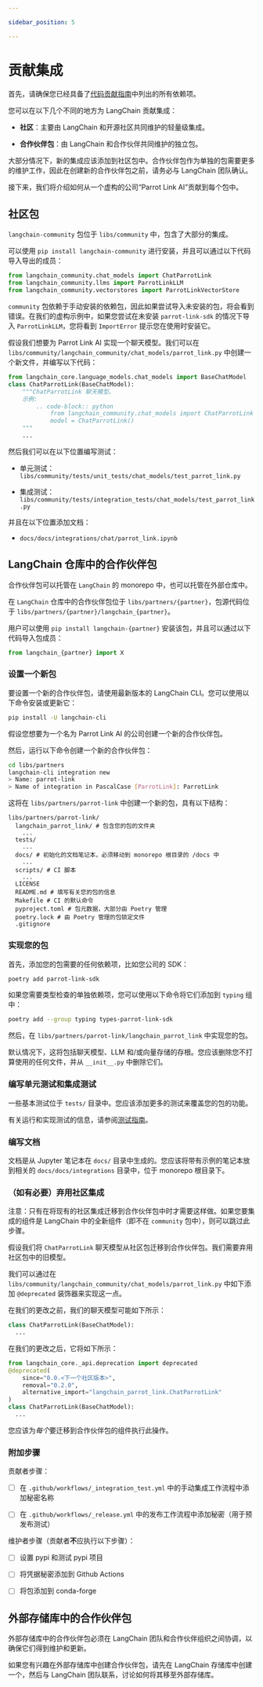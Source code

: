 ```yaml
---

sidebar_position: 5

---
```


# 贡献集成

首先，请确保您已经具备了[代码贡献指南](/docs/contributing/code/)中列出的所有依赖项。

您可以在以下几个不同的地方为 LangChain 贡献集成：

- **社区**：主要由 LangChain 和开源社区共同维护的轻量级集成。

- **合作伙伴包**：由 LangChain 和合作伙伴共同维护的独立包。

大部分情况下，新的集成应该添加到社区包中。合作伙伴包作为单独的包需要更多的维护工作，因此在创建新的合作伙伴包之前，请务必与 LangChain 团队确认。

接下来，我们将介绍如何从一个虚构的公司“Parrot Link AI”贡献到每个包中。

## 社区包

`langchain-community` 包位于 `libs/community` 中，包含了大部分的集成。

可以使用 `pip install langchain-community` 进行安装，并且可以通过以下代码导入导出的成员：

```python
from langchain_community.chat_models import ChatParrotLink
from langchain_community.llms import ParrotLinkLLM
from langchain_community.vectorstores import ParrotLinkVectorStore
```

`community` 包依赖于手动安装的依赖包，因此如果尝试导入未安装的包，将会看到错误。在我们的虚构示例中，如果您尝试在未安装 `parrot-link-sdk` 的情况下导入 `ParrotLinkLLM`，您将看到 `ImportError` 提示您在使用时安装它。

假设我们想要为 Parrot Link AI 实现一个聊天模型。我们可以在 `libs/community/langchain_community/chat_models/parrot_link.py` 中创建一个新文件，并编写以下代码：

```python
from langchain_core.language_models.chat_models import BaseChatModel
class ChatParrotLink(BaseChatModel):
    """ChatParrotLink 聊天模型。
    示例:
        .. code-block:: python
            from langchain_community.chat_models import ChatParrotLink
            model = ChatParrotLink()
    """
    ...
```

然后我们可以在以下位置编写测试：

- 单元测试：`libs/community/tests/unit_tests/chat_models/test_parrot_link.py`

- 集成测试：`libs/community/tests/integration_tests/chat_models/test_parrot_link.py`

并且在以下位置添加文档：

- `docs/docs/integrations/chat/parrot_link.ipynb`

## LangChain 仓库中的合作伙伴包

合作伙伴包可以托管在 `LangChain` 的 monorepo 中，也可以托管在外部仓库中。

在 `LangChain` 仓库中的合作伙伴包位于 `libs/partners/{partner}`，包源代码位于 `libs/partners/{partner}/langchain_{partner}`。

用户可以使用 `pip install langchain-{partner}` 安装该包，并且可以通过以下代码导入包成员：

```python
from langchain_{partner} import X
```

### 设置一个新包

要设置一个新的合作伙伴包，请使用最新版本的 LangChain CLI。您可以使用以下命令安装或更新它：

```bash
pip install -U langchain-cli
```

假设您想要为一个名为 Parrot Link AI 的公司创建一个新的合作伙伴包。

然后，运行以下命令创建一个新的合作伙伴包：

```bash
cd libs/partners
langchain-cli integration new
> Name: parrot-link
> Name of integration in PascalCase [ParrotLink]: ParrotLink
```

这将在 `libs/partners/parrot-link` 中创建一个新的包，具有以下结构：

```
libs/partners/parrot-link/
  langchain_parrot_link/ # 包含您的包的文件夹
    ...
  tests/
    ...
  docs/ # 初始化的文档笔记本，必须移动到 monorepo 根目录的 /docs 中
    ...
  scripts/ # CI 脚本
    ...
  LICENSE
  README.md # 填写有关您的包的信息
  Makefile # CI 的默认命令
  pyproject.toml # 包元数据，大部分由 Poetry 管理
  poetry.lock # 由 Poetry 管理的包锁定文件
  .gitignore
```

### 实现您的包

首先，添加您的包需要的任何依赖项，比如您公司的 SDK：

```bash
poetry add parrot-link-sdk
```

如果您需要类型检查的单独依赖项，您可以使用以下命令将它们添加到 `typing` 组中：

```bash
poetry add --group typing types-parrot-link-sdk
```

然后，在 `libs/partners/parrot-link/langchain_parrot_link` 中实现您的包。

默认情况下，这将包括聊天模型、LLM 和/或向量存储的存根。您应该删除您不打算使用的任何文件，并从 `__init__.py` 中删除它们。

### 编写单元测试和集成测试

一些基本测试位于 `tests/` 目录中。您应该添加更多的测试来覆盖您的包的功能。

有关运行和实现测试的信息，请参阅[测试指南](/docs/contributing/testing/)。

### 编写文档

文档是从 Jupyter 笔记本在 `docs/` 目录中生成的。您应该将带有示例的笔记本放到相关的 `docs/docs/integrations` 目录中，位于 monorepo 根目录下。

### （如有必要）弃用社区集成

注意：只有在将现有的社区集成迁移到合作伙伴包中时才需要这样做。如果您要集成的组件是 LangChain 中的全新组件（即不在 `community` 包中），则可以跳过此步骤。

假设我们将 `ChatParrotLink` 聊天模型从社区包迁移到合作伙伴包。我们需要弃用社区包中的旧模型。

我们可以通过在 `libs/community/langchain_community/chat_models/parrot_link.py` 中如下添加 `@deprecated` 装饰器来实现这一点。

在我们的更改之前，我们的聊天模型可能如下所示：

```python
class ChatParrotLink(BaseChatModel):
  ...
```

在我们的更改之后，它将如下所示：

```python
from langchain_core._api.deprecation import deprecated
@deprecated(
    since="0.0.<下一个社区版本>",
    removal="0.2.0",
    alternative_import="langchain_parrot_link.ChatParrotLink"
)
class ChatParrotLink(BaseChatModel):
  ...
```

您应该为*每个*要迁移到合作伙伴包的组件执行此操作。

### 附加步骤

贡献者步骤：

- [ ] 在 `.github/workflows/_integration_test.yml` 中的手动集成工作流程中添加秘密名称

- [ ] 在 `.github/workflows/_release.yml` 中的发布工作流程中添加秘密（用于预发布测试）

维护者步骤（贡献者**不**应执行以下步骤）：

- [ ] 设置 pypi 和测试 pypi 项目

- [ ] 将凭据秘密添加到 Github Actions

- [ ] 将包添加到 conda-forge

## 外部存储库中的合作伙伴包

外部存储库中的合作伙伴包必须在 LangChain 团队和合作伙伴组织之间协调，以确保它们得到维护和更新。

如果您有兴趣在外部存储库中创建合作伙伴包，请先在 LangChain 存储库中创建一个，然后与 LangChain 团队联系，讨论如何将其移至外部存储库。